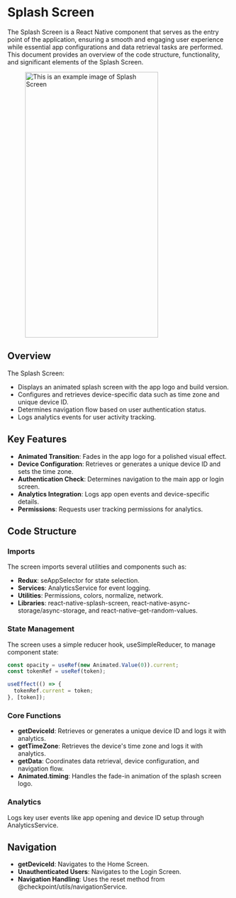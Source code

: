 
# Splash Screen

The Splash Screen is a React Native component that serves as the entry point of the application, ensuring a smooth and engaging user experience while essential app configurations and data retrieval tasks are performed. This document provides an overview of the code structure, functionality, and significant elements of the Splash Screen.

<figure> <img src="/img/inventory/splash.png" alt="This is an example image  of Splash Screen" width="300" height="600" /></figure>

## Overview

The Splash Screen:

- Displays an animated splash screen with the app logo and build version.
- Configures and retrieves device-specific data such as time zone and unique device ID.
- Determines navigation flow based on user authentication status.
- Logs analytics events for user activity tracking.

## Key Features

- **Animated Transition**: Fades in the app logo for a polished visual effect.
- **Device Configuration**: Retrieves or generates a unique device ID and sets the time zone.
- **Authentication Check**: Determines navigation to the main app or login screen.
- **Analytics Integration**: Logs app open events and device-specific details.
- **Permissions**: Requests user tracking permissions for analytics.

## Code Structure

### Imports

The screen imports several utilities and components such as:

- **Redux**: seAppSelector for state selection.
- **Services**: AnalyticsService for event logging.
- **Utilities**: Permissions, colors, normalize, network.
- **Libraries**: react-native-splash-screen, react-native-async-storage/async-storage, and react-native-get-random-values.

### State Management

The screen uses a simple reducer hook, useSimpleReducer, to manage component state:

```javascript
const opacity = useRef(new Animated.Value(0)).current;
const tokenRef = useRef(token);

useEffect(() => {
  tokenRef.current = token;
}, [token]);
```
### Core Functions

- **getDeviceId**: Retrieves or generates a unique device ID and logs it with analytics.
- **getTimeZone**: Retrieves the device's time zone and logs it with analytics.
- **getData**: Coordinates data retrieval, device configuration, and navigation flow.
- **Animated.timing**: Handles the fade-in animation of the splash screen logo.

### Analytics

Logs key user events like app opening and device ID setup through AnalyticsService.

## Navigation

- **getDeviceId**: Navigates to the Home Screen.
- **Unauthenticated Users**: Navigates to the Login Screen.
- **Navigation Handling**: Uses the reset method from @checkpoint/utils/navigationService.







